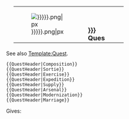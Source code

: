 <includeonly><div style="width:100%;margin:20px">
{|width="100%"
|style="width:50px"|[[File:Quest {{lc:{{{1|}}}}}.png|{{{size|70}}}px]]
|<div style="background:{{#switch:{{lc:{{{1|}}}}}|composition=#43C769|sortie=#EC6063|exercise=#93CE67|expedition=#4EBBD4|supply=#DEC772|arsenal=#BA8F79|modernization=#CAA6DD|marriage=#FDD0F0}};width:50%;height:20px;padding:5px 0px 5px 10px;border-top-right-radius:10px;"><font size="4">'''{{{2|{{{1|}}}}}} Quests'''</font></div>
|}
</div></includeonly><noinclude>
See also [[Template:Quest]].
<pre>
{{QuestHeader|Composition}}
{{QuestHeader|Sortie}}
{{QuestHeader|Exercise}}
{{QuestHeader|Expedition}}
{{QuestHeader|Supply}}
{{QuestHeader|Arsenal}}
{{QuestHeader|Modernization}}
{{QuestHeader|Marriage}}
</pre>
Gives:
{{QuestHeader|Composition}}
{{QuestHeader|Sortie}}
{{QuestHeader|Exercise}}
{{QuestHeader|Expedition}}
{{QuestHeader|Supply}}
{{QuestHeader|Arsenal}}
{{QuestHeader|Modernization}}
{{QuestHeader|Marriage}}
</noinclude>